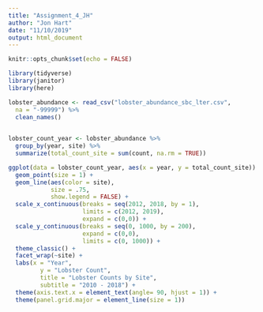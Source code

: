 ```yaml
---
title: "Assignment_4_JH"
author: "Jon Hart"
date: "11/10/2019"
output: html_document
---
```


```r
knitr::opts_chunk$set(echo = FALSE)
```


```r
library(tidyverse)
library(janitor)
library(here)
```

```r
lobster_abundance <- read_csv("lobster_abundance_sbc_lter.csv",
  na = "-99999") %>% 
  clean_names() 
  
```

```r
lobster_count_year <- lobster_abundance %>% 
  group_by(year, site) %>% 
  summarize(total_count_site = sum(count, na.rm = TRUE))  
```

```r
ggplot(data = lobster_count_year, aes(x = year, y = total_count_site)) +
  geom_point(size = 1) +
  geom_line(aes(color = site), 
            size = .75,
            show.legend = FALSE) +
  scale_x_continuous(breaks = seq(2012, 2018, by = 1),
                     limits = c(2012, 2019),
                     expand = c(0,0)) +
  scale_y_continuous(breaks = seq(0, 1000, by = 200),
                     expand = c(0,0),
                     limits = c(0, 1000)) +
  theme_classic() +
  facet_wrap(~site) +
  labs(x = "Year",
         y = "Lobster Count",
         title = "Lobster Counts by Site",
         subtitle = "2010 - 2018") +
  theme(axis.text.x = element_text(angle= 90, hjust = 1)) +
  theme(panel.grid.major = element_line(size = 1))
        

```

